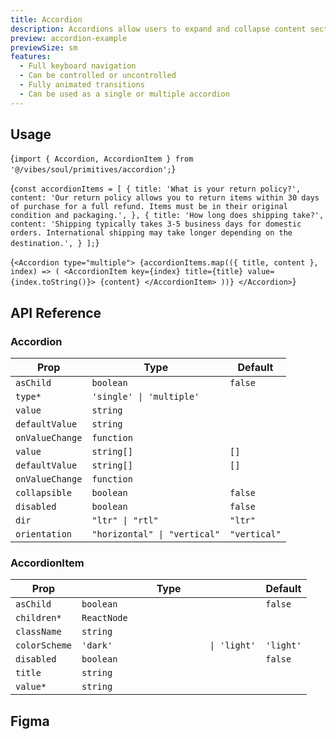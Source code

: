 ```yaml
---
title: Accordion
description: Accordions allow users to expand and collapse content sections.
preview: accordion-example
previewSize: sm
features:
  - Full keyboard navigation
  - Can be controlled or uncontrolled
  - Fully animated transitions
  - Can be used as a single or multiple accordion
---
```


## Usage

<CodeBlock lang="bash">{`import { Accordion, AccordionItem } from '@/vibes/soul/primitives/accordion';`}</CodeBlock>

<CodeBlock lang="bash">{`const accordionItems = [
    {
      title: 'What is your return policy?',
      content:
        'Our return policy allows you to return items within 30 days of purchase for a full refund. Items must be in their original condition and packaging.',
    },
    {
      title: 'How long does shipping take?',
      content:
        'Shipping typically takes 3-5 business days for domestic orders. International shipping may take longer depending on the destination.',
    }
  ];`}</CodeBlock>

<CodeBlock lang="bash">{`<Accordion type="multiple">
    {accordionItems.map(({ title, content }, index) => (
      <AccordionItem key={index} title={title} value={index.toString()}>
        {content}
      </AccordionItem>
    ))}
</Accordion>`}</CodeBlock>

## API Reference

### Accordion

| Prop                                                                                                                                                                                 | Type                                                        | Default      |
| ------------------------------------------------------------------------------------------------------------------------------------------------------------------------------------ | ----------------------------------------------------------- | ------------ |
| `asChild` <Tooltip content='Change the default rendered element for the one passed as a child, merging their props and behavior.' />                                                 | `boolean`                                                   | `false`      |
| `type*`                                                                                                                                                                              | `'single' \| 'multiple'`                                    |              |
| `value` <Tooltip content='The controlled value of the item to expand when `type` is `"single"`. Must be used in conjunction with `onValueChange`.' />                                | `string`                                                    |              |
| `defaultValue` <Tooltip content='The value of the item to expand when initially rendered and `type` is `"single"`. Use when you do not need to control the state of the items.'/>    | `string`                                                    |              |
| `onValueChange` <Tooltip content='Event handler called when the expanded state of an item changes and `type` is `"single"`.'/>                                                       | `function` <Tooltip content="`(value: string) => void`"/>   |              |
| `value` <Tooltip content='The controlled value of the item to expand when `type` is `"multiple"`. Must be used in conjunction with `onValueChange`.' />                              | `string[]`                                                  | `[]`         |
| `defaultValue` <Tooltip content='The value of the item to expand when initially rendered when `type` is `"multiple"`. Use when you do not need to control the state of the items.'/> | `string[]`                                                  | `[]`         |
| `onValueChange` <Tooltip content='Event handler called when the expanded state of an item changes and `type` is `"multiple"`.'/>                                                     | `function` <Tooltip content="`(value: string[]) => void`"/> |              |
| `collapsible` <Tooltip content='When type is `"single"`, allows closing content when clicking trigger for an open item.'/>                                                           | `boolean`                                                   | `false`      |
| `disabled` <Tooltip content='When `true`, prevents the user from interacting with the accordion and all its items.'/>                                                                | `boolean`                                                   | `false`      |
| `dir` <Tooltip content='The reading direction of the accordion when applicable. If omitted, assumes LTR (left-to-right) reading mode.'/>                                             | `"ltr" \| "rtl"`                                            | `"ltr"`      |
| `orientation` <Tooltip content='The orientation of the accordion.'/>                                                                                                                 | `"horizontal" \| "vertical"`                                | `"vertical"` |

### AccordionItem

| Prop                                                                                                                                 | Type                                  | Default   |
| ------------------------------------------------------------------------------------------------------------------------------------ | ------------------------------------- | --------- |
| `asChild` <Tooltip content='Change the default rendered element for the one passed as a child, merging their props and behavior.' /> | `boolean`                             | `false`   |
| `children*`                                                                                                                          | `ReactNode`                           |           |
| `className`                                                                                                                          | `string`                              |           |
| `colorScheme`                                                                                                                        | `'dark'                   \| 'light'` | `'light'` |
| `disabled` <Tooltip content="When `true`, prevents the user from interacting with the item."/>                                       | `boolean`                             | `false`   |
| `title`                                                                                                                              | `string`                              |           |
| `value*` <Tooltip content='A unique value for the item.' />                                                                          | `string`                              |           |

## Figma

<Figma url="https://www.figma.com/design/kgCf8OkDCe90wBSKNNqueL/Soul-Vibe?node-id=2297-42908&t=dbm9GtAtS2A3vy2g-4" />
